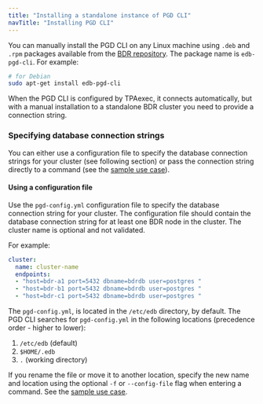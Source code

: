 ```yaml
---
title: "Installing a standalone instance of PGD CLI"
navTitle: "Installing PGD CLI"
---
```



You can manually install the PGD CLI on any Linux machine using `.deb` and `.rpm` packages available from the [BDR repository](https://techsupport.enterprisedb.com/software_subscriptions/add/products/bdr4/). The package name is `edb-pgd-cli`. For example:

```sh
# for Debian
sudo apt-get install edb-pgd-cli
```

When the PGD CLI is configured by TPAexec, it connects automatically, but with a manual installation to a standalone BDR cluster you need to provide a connection string.


### Specifying database connection strings

You can either use a configuration file to specify the database connection strings for your cluster (see following section) or pass the connection string directly to a command (see the [sample use case](/pgd_cli/latest/using_cli/#passing-a-database-connection-string-directly-to-a-command)). 

#### Using a configuration file

Use the `pgd-config.yml` configuration file to specify the database connection string for your cluster. The configuration file should contain the database connection string for at least one BDR node in the cluster. The cluster name is optional and not validated.

For example:

```yaml
cluster:
  name: cluster-name
  endpoints:
  - "host=bdr-a1 port=5432 dbname=bdrdb user=postgres "
  - "host=bdr-b1 port=5432 dbname=bdrdb user=postgres "
  - "host=bdr-c1 port=5432 dbname=bdrdb user=postgres "
```

The `pgd-config.yml`, is located in the `/etc/edb` directory, by default. The PGD CLI searches for `pgd-config.yml` in the following locations (precedence order - higher to lower):

  1. `/etc/edb` (default)
  2. `$HOME/.edb`
  3. `.` (working directory)

If you rename the file or move it to another location, specify the new name and location using the optional `-f` or `--config-file` flag when entering a command. See the [sample use case](/pgd_cli/latest/using_cli/#passing-a-database-connection-string-directly-to-a-command).

